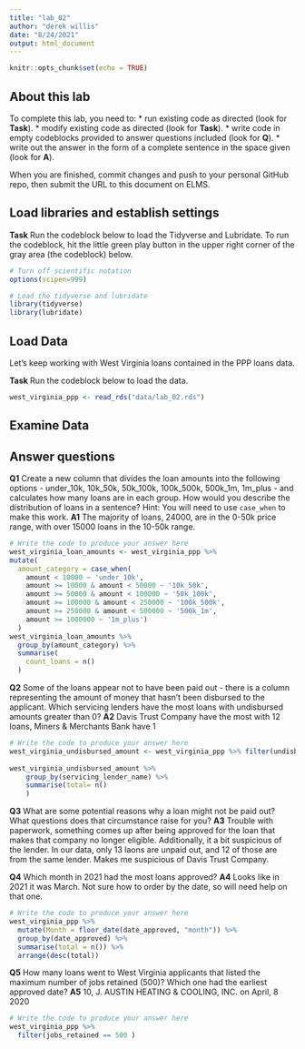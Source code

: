 ```yaml
---
title: "lab_02"
author: "derek willis"
date: "8/24/2021"
output: html_document
---
```


```r
knitr::opts_chunk$set(echo = TRUE)
```

## About this lab

To complete this lab, you need to:
* run existing code as directed (look for **Task**).
* modify existing code as directed (look for **Task**).
* write code in empty codeblocks provided to answer questions included (look for **Q**).
* write out the answer in the form of a complete sentence in the space given (look for **A**).

When you are finished, commit changes and push to your personal GitHub repo, then submit the URL to this document on ELMS.

## Load libraries and establish settings

**Task** Run the codeblock below to load the Tidyverse and Lubridate. To run the codeblock, hit the little green play button in the upper right corner of the gray area (the codeblock) below.

```r
# Turn off scientific notation
options(scipen=999)

# Load the tidyverse and lubridate
library(tidyverse)
library(lubridate)
```

## Load Data

Let's keep working with West Virginia loans contained in the PPP loans data.  

**Task** Run the codeblock below to load the data.

```r
west_virginia_ppp <- read_rds("data/lab_02.rds")
```

## Examine Data

## Answer questions

**Q1** Create a new column that divides the loan amounts into the following options - under_10k, 10k_50k, 50k_100k, 100k_500k, 500k_1m, 1m_plus - and calculates how many loans are in each group. How would you describe the distribution of loans in a sentence?
Hint: You will need to use `case_when` to make this work.
**A1** The majority of loans, 24000, are in the 0-50k price range, with over 15000 loans in the 10-50k range.

```r
# Write the code to produce your answer here
west_virginia_loan_amounts <- west_virginia_ppp %>%
mutate(
  amount_category = case_when(
    amount < 10000 ~ 'under_10k',
    amount >= 10000 & amount < 50000 ~ '10k_50k',
    amount >= 50000 & amount < 100000 ~ '50k_100k',
    amount >= 100000 & amount < 250000 ~ '100k_500k',
    amount >= 250000 & amount < 500000 ~ '500k_1m',
    amount >= 1000000 ~ '1m_plus')
  )
west_virginia_loan_amounts %>%
  group_by(amount_category) %>%
  summarise(
    count_loans = n()
  )
```

**Q2** Some of the loans appear not to have been paid out - there is a column representing the amount of money that hasn't been disbursed to the applicant. Which servicing lenders have the most loans with undisbursed amounts greater than 0?
**A2** Davis Trust Company have the most with 12 loans, Miners & Merchants Bank have 1

```r
# Write the code to produce your answer here
west_virginia_undisbursed_amount <- west_virginia_ppp %>% filter(undisbursed_amount > 0)
  
west_virginia_undisbursed_amount %>%
    group_by(servicing_lender_name) %>%
    summarise(total= n()
    )
```

**Q3** What are some potential reasons why a loan might not be paid out? What questions does that circumstance raise for you?
**A3** Trouble with paperwork, something comes up after being approved for the loan that makes that company no longer eligible. Additionally, it a bit suspicious of the lender. In our data, only 13 laons are unpaid out, and 12 of those are from the same lender. Makes me suspicious of Davis Trust Company. 


**Q4** Which month in 2021 had the most loans approved?
**A4** Looks like in 2021 it was March. Not sure how to order by the date, so will need help on that one. 

```r
# Write the code to produce your answer here
west_virginia_ppp %>% 
  mutate(Month = floor_date(date_approved, "month")) %>%
  group_by(date_approved) %>%
  summarise(total = n()) %>%
  arrange(desc(total))
```

**Q5** How many loans went to West Virginia applicants that listed the maximum number of jobs retained (500)? Which one had the earliest approved date?
**A5** 10, J. AUSTIN HEATING & COOLING, INC. on April, 8 2020

```r
# Write the code to produce your answer here
west_virginia_ppp %>% 
  filter(jobs_retained == 500 )
    
```
